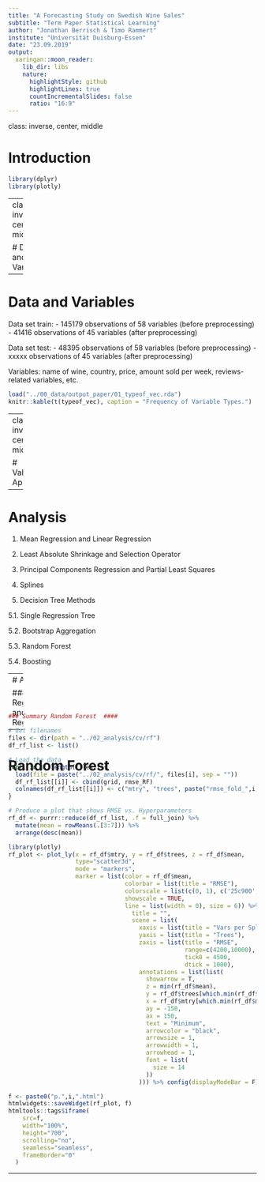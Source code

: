 ```yaml
---
title: "A Forecasting Study on Swedish Wine Sales"
subtitle: "Term Paper Statistical Learning"
author: "Jonathan Berrisch & Timo Rammert"
institute: "Universität Duisburg-Essen"
date: "23.09.2019"
output:
  xaringan::moon_reader:
    lib_dir: libs
    nature:
      highlightStyle: github
      highlightLines: true
      countIncrementalSlides: false
      ratio: "16:9"
---
```


class: inverse, center, middle

# Introduction

```r
library(dplyr)
library(plotly)
```

---
class: inverse, center, middle

# Data and Variables

---

# Data and Variables

Data set train:
  - 145179 observations of 58 variables (before preprocessing)
  - 41416 observations of 45 variables (after preprocessing)
  
Data set test:
  - 48395 observations of 58 variables (before preprocessing)
  - xxxxx observations of 45 variables (after preprocessing)
  
Variables: name of wine, country, price, amount sold per week, reviews-related variables, etc.
  
```r
load("../00_data/output_paper/01_typeof_vec.rda")
knitr::kable(t(typeof_vec), caption = "Frequency of Variable Types.")
```

---
class: inverse, center, middle

# Validation Approach


---


# Analysis

1. Mean Regression and Linear Regression

2. Least Absolute Shrinkage and Selection Operator

3. Principal Components Regression and Partial Least Squares

4. Splines

5. Decision Tree Methods

  5.1. Single Regression Tree

  5.2. Bootstrap Aggregation

  5.3. Random Forest

  5.4. Boosting
  
---
# Analysis

### Mean Regression and Linear Regression

---

<div style="position:absolute;margin-top:0px;Z-index:1">

<h1 id="analysis">Random Forest</h1>

</div>

<div style="position:relative; margin-top:-50px">


```r
### Summary Random Forest  ####

# Get filenames
files <- dir(path = "../02_analysis/cv/rf")
df_rf_list <- list()

# Load the data
for(i in 1:(length(files))){
  load(file = paste("../02_analysis/cv/rf/", files[i], sep = ""))
  df_rf_list[[i]] <- cbind(grid, rmse_RF)
  colnames(df_rf_list[[i]]) <- c("mtry", "trees", paste("rmse_fold_",i, sep = ""))
}

# Produce a plot that shows RMSE vs. Hyperparameters
rf_df <- purrr::reduce(df_rf_list, .f = full_join) %>%
  mutate(mean = rowMeans(.[3:7])) %>%
  arrange(desc(mean))

library(plotly)
rf_plot <- plot_ly(x = rf_df$mtry, y = rf_df$trees, z = rf_df$mean,
                   type="scatter3d",
                   mode = "markers",
                   marker = list(color = rf_df$mean,
                                 colorbar = list(title = "RMSE"),
                                 colorscale = list(c(0, 1), c('25c900', 'bf0000')),
                                 showscale = TRUE,
                                 line = list(width = 0), size = 6)) %>% layout(
                                   title = "",
                                   scene = list(
                                     xaxis = list(title = "Vars per Split"),
                                     yaxis = list(title = "Trees"),
                                     zaxis = list(title = "RMSE",
                                                  range=c(4200,10000),
                                                  tick0 = 4500,
                                                  dtick = 1000),
                                     annotations = list(list(
                                       showarrow = T,
                                       z = min(rf_df$mean),
                                       y = rf_df$trees[which.min(rf_df$mean)],
                                       x = rf_df$mtry[which.min(rf_df$mean)],
                                       ay = -150,
                                       ax = 150,
                                       text = "Minimum",
                                       arrowcolor = "black",
                                       arrowsize = 1,
                                       arrowwidth = 1,
                                       arrowhead = 1,
                                       font = list(
                                         size = 14
                                       ))
                                     ))) %>% config(displayModeBar = F)

f <- paste0("p.",i,".html")
htmlwidgets::saveWidget(rf_plot, f)
htmltools::tags$iframe(
    src=f,
    width="100%", 
    height="700",
    scrolling="no", 
    seamless="seamless", 
    frameBorder="0"
  )

```
</div>

---
